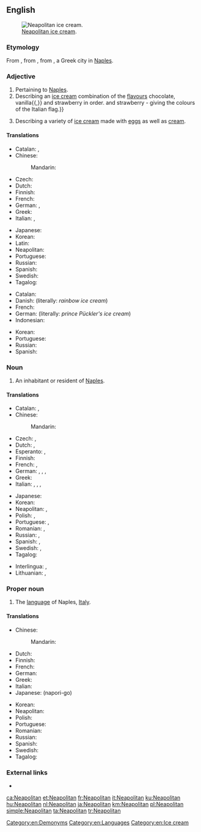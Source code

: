 ==English==
[[Image:Neapolitan ice cream UK.JPG|thumb|right|[[wikipedia:Neapolitan ice cream|Neapolitan ice cream]].]]

===Etymology===
From {{etyl|la|en}} {{m|la|neāpolītānus}}, from {{m|la|Neāpolis}}, from {{etyl|grc|en}} {{m|grc|Νεάπολις||new city}}, a Greek city in [[Naples]].

===Adjective===
{{en-adj|-}}

# Pertaining to [[Naples]].
# Describing an [[ice cream]] combination of the [[flavours]] chocolate, vanilla{{,}} and strawberry in order. {{qf|Until the mid-20th century the flavours were pistachio, vanilla{{,}} and strawberry - giving the colours of the Italian flag.}}
# {{lb|en|dated}} Describing a variety of [[ice cream]] made with [[egg]]s as well as [[cream]]. <!--Webster 1913-->

====Translations====
{{trans-top|pertaining to Naples}}
* Catalan: {{t|ca|napolità}}, {{t|ca|napolitana}}
* Chinese:
*: Mandarin: {{t|cmn|那不勒斯的|tr=Nàbùlèsī de|sc=Hani}}
* Czech: {{t|cs|neapolský}}
* Dutch: {{t+|nl|Napolitaans}}
* Finnish: {{t+|fi|napolilainen}}
* French: {{t+|fr|napolitain}}
* German: {{t+|de|Neapolitaner}}, {{t+|de|neapolitanisch}}
* Greek: {{t+|el|ναπολιτάνικος|sc=Grek}}
* Italian: {{t+|it|napoletano}}, {{t+|it|partenopeo}}
{{trans-mid}}
* Japanese: {{t|ja|ナポリの|tr=Napori no}}
* Korean: {{t|ko|나폴리의|tr=Napolli ui|sc=Kore}}
* Latin: {{t|la|neāpolītānus}}
* Neapolitan: {{t|nap|napulitano}}
* Portuguese: {{t+|pt|napolitano}}
* Russian: {{t+|ru|неаполита́нский}}
* Spanish: {{t+|es|napolitano}}
* Swedish: {{t|sv|neapolitansk}}
* Tagalog: {{t|tl|Napolitano}}
{{trans-bottom}}

{{trans-top|ice cream}}
* Catalan: {{t|ca|gelat napolità|m}}
* Danish: {{t|da|regnbueis|c}} (literally: ''rainbow ice cream'')
* French: {{t|fr|tranche napolitaine|f}}
* German: {{t|de|Fürst-Pückler-Eis|n}} (literally: ''prince Pückler's ice cream'')
* Indonesian: {{t|id|es krim neapolitan}}
{{trans-mid}}
* Korean: {{t|ko|나폴리 아이스크림|tr=Napolli aiseukeurim|sc=Kore}}
* Portuguese: {{t|pt|sorvete napolitano|m}}
* Russian: {{t|ru|неаполита́нское моро́женое|n|sc=Cyrl}}
* Spanish: {{t|es|helado napolitano|m}}
{{trans-bottom}}

===Noun===
{{en-noun}}

# An inhabitant or resident of [[Naples]].

====Translations====
{{trans-top|inhabitant or resident of Naples}}
* Catalan: {{t|ca|napolità|m}}, {{t|ca|napolitana|f}}
* Chinese:
*: Mandarin: {{t|cmn|那不勒斯人|tr=Nàbùlèsī rén|sc=Hani}}
* Czech: {{t|cs|Neapolitán|m}}, {{t|cs|Neapolitánec|m}}
* Dutch: {{t+|nl|Napolitaan|m}}, {{t+|nl|Napolitaanse|f}}
* Esperanto: {{t|eo|napolano}} {{qualifier|man or woman}}, {{t|eo|napolanino}} {{qualifier|woman}}
* Finnish: {{t+|fi|napolilainen}}
* French: {{t+|fr|Napolitain|m}}, {{t+|fr|Napolitaine|f}}
* German: {{t+|de|Neapolitaner|m}}, {{t+|de|Neapolitanerin|f}}, {{t+|de|Neapeler|m}}, {{t+|de|Neapelerin|f}}
* Greek: {{t|el|Ναπολιτάνος|m|sc=Grek}}
* Italian: {{t+|it|napoletano|m}}, {{t+|it|napoletana|f}}, {{t+|it|partenopeo|m}}, {{t|it|partenopea|f}}
{{trans-mid}}
* Japanese: {{t|ja|ナポリ人|tr=Napori jin}}
* Korean: {{t|ko|나폴리인|tr=Napolli in|sc=Kore}}
* Neapolitan: {{t|nap|napulitano|m}}, {{t|nap|napulitana|f}}
* Polish: {{t+|pl|neapolitańczyk|m}}, {{t+|pl|neapolitanka|f}}
* Portuguese: {{t+|pt|napolitano|m}}, {{t|pt|napolitana|f}}
* Romanian: {{t+|ro|napolitan|m}}, {{t+|ro|napolitană|f}}
* Russian: {{t+|ru|неаполита́нец|m}}, {{t+|ru|неаполита́нка|f}}
* Spanish: {{t+|es|napolitano|m}}, {{t+|es|napolitana|f}}
* Swedish: {{t+|sv|neapolitan|c}} {{qualifier|man or woman}}, {{t|sv|neapolitanska|c}} {{qualifier|woman}}
* Tagalog: {{t|tl|Napolitano}}
{{trans-bottom}}

{{checktrans-top}}
* Interlingua: {{t-check|ia|neapolitano|m}}, {{t-check|ia|neapolitana|f}}
* Lithuanian: {{t-check|lt|neapolietis|m}}, {{t-check|lt|neapolietė|f}}
{{trans-bottom}}

===Proper noun===
{{en-proper noun}}

# The [[language]] of Naples, [[Italy]].

====Translations====
{{trans-top|language of Naples, Italy}}
* Chinese:
*: Mandarin: {{t|cmn|那不勒斯語|tr=Nàbùlèsī yǔ|sc=Hani}}
* Dutch: {{t+|nl|Napolitaans|n}}
* Finnish: {{t+|fi|napoli}}
* French: {{t+|fr|napolitain|m}}
* German: {{t+|de|Neapolitanisch|n}}
* Greek: {{t+|el|ναπολιτάνικα|n-p|sc=Grek}}
* Italian: {{t+|it|napoletano|m}}
* Japanese: {{t+|ja|ナポリ語}} (napori-go)
{{trans-mid}}
* Korean: {{t|ko|나폴리어|tr=Napolli eo|sc=Kore}}
* Neapolitan: {{t|nap|Nnapulitano|m}}
* Polish: {{t+|pl|neapolitański|m}}
* Portuguese: {{t+|pt|napolitano|m}}
* Romanian: {{t+|ro|napolitană|f}}
* Russian: {{t+|ru|неаполита́нский|m}}
* Spanish: {{t+|es|napolitano|m}}
* Swedish: {{t|sv|neapolitanska|c}}
* Tagalog: {{t|tl|Napolitano}}
{{trans-bottom}}

===External links===
* {{ethnologue|code=nap}}

[[Category:en:Demonyms]]
[[Category:en:Languages]]
[[Category:en:Ice cream]]

[[ca:Neapolitan]]
[[et:Neapolitan]]
[[fr:Neapolitan]]
[[it:Neapolitan]]
[[ku:Neapolitan]]
[[hu:Neapolitan]]
[[nl:Neapolitan]]
[[ja:Neapolitan]]
[[km:Neapolitan]]
[[pl:Neapolitan]]
[[simple:Neapolitan]]
[[ta:Neapolitan]]
[[tr:Neapolitan]]